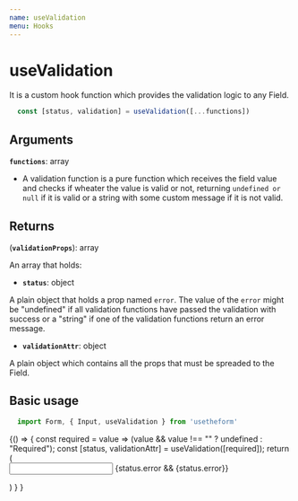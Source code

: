 ---
name: useValidation
menu: Hooks
---


# useValidation
It is a custom hook function which provides the validation logic to any Field.

```javascript
  const [status, validation] = useValidation([...functions])
```

## Arguments

**`functions`**: array

  - A validation function is a pure function which receives the field value and checks if wheater the value is valid or not, returning `undefined or null` if it is valid or a string with some custom message if it is not valid.

## Returns

(**`validationProps`**): array

An array that holds:

  - **`status`**: object

  A plain object that holds a prop named `error`.
  The value of the `error` might be "undefined" if all validation functions
  have passed the validation with success or a "string" if one of the validation functions return an error message.

  - **`validationAttr`**: object

  A plain object which contains all the props that must be spreaded to the Field.

## Basic usage

```javascript
  import Form, { Input, useValidation } from 'usetheform'
```

<Playground>
{() => {
    const required = value => (value && value !== "" ? undefined : "Required");
    const [status, validationAttr] = useValidation([required]);
    return (
      <Form>
        <Input type="text" name="anyname" touched {...validationAttr} />
        {status.error && <label>{status.error}</label>}
      </Form>
    )
  }
}
</Playground>